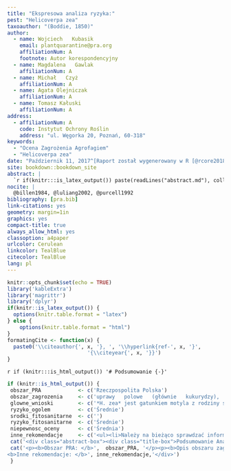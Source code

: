 ```yaml
---
title: "Ekspresowa analiza ryzyka:"
pest: "Helicoverpa zea"
taxoauthor: "(Boddie, 1850)"
author:
  - name: Wojciech   Kubasik
    email: plantquarantine@pra.org
    affiliationNum: A
    footnote: Autor korespondencyjny
  - name: Magdalena   Gawlak
    affiliationNum: A
  - name: Michał   Czyż
    affiliationNum: A
  - name: Agata Olejniczak
    affiliationNum: A
  - name: Tomasz Kałuski
    affiliationNum: A
address:
  - affiliationNum: A
    code: Instytut Ochrony Roślin
    address: "ul. Węgorka 20, Poznań, 60-318" 
keywords:
  - "Ocena Zagrożenia Agrofagiem"
  - "Helicoverpa zea"
date: "Październik 11, 2017^[Raport został wygenerowany w R [@rcore2018] z użyciem knitr i bookdown [@xie2015; @xie2016]]"
site: bookdown::bookdown_site
abstract: |
  `r if(knitr:::is_latex_output()) paste(readLines("abstract.md"), collapse = '\n  ')`
nocite: | 
  @billen1984, @luliang2002, @purcell1992
bibliography: [pra.bib]
link-citations: yes
geometry: margin=1in
graphics: yes
compact-title: true
always_allow_html: yes
classoption: a4paper
urlcolor: Cerulean
linkcolor: TealBlue
citecolor: TealBlue
lang: pl
---
```


```r
knitr::opts_chunk$set(echo = TRUE)
library('kableExtra')
library('magrittr')
library('dplyr')
if(knitr::is_latex_output()) {
  options(knitr.table.format = "latex")
} else {
    options(knitr.table.format = "html")
}
formatingCite <- function(x) {
  paste0('\\citeauthor{', x, '}, ', '\\hyperlink{ref-', x, '}',
                          '{\\citeyear{', x, '}}')
}
```

`r if (knitr:::is_html_output()) '# Podsumowanie {-}'`

```r
if (knitr::is_html_output()) {
 obszar_PRA            <- c('Rzeczpospolita Polska')
 obszar_zagrozenia     <- c('uprawy   polowe   (głównie   kukurydzy),   przede   wszystkim   w   Polsce północno-zachodniej, w niewielkim stopniu również uprawy w warunkach chronionych w całej Polsce.')
 glowne_wnioski        <- c('*H. zea* jest gatunkiem motyla z rodziny sówkowatych (Noctuidae) szeroko rozsiedlonym w cieplejszych rejonach obu Ameryk. Gąsienice żerują polifagicznie na wielu roślinach, przynosząc wysokie straty ekonomiczne, między innymi w uprawie kukurydzy, sorgo, bawełny i pomidorów. Motyle wykazują duże zdolności migracyjne i są wstanie zasiedlać czasowo miejsca o znacznie chłodniejszym klimacie (np. północ Kanady, południe Argentyny). W obecnych warunkach klimatycznych Polski powstanie osiadłych populacji H. zea  jest bardzo mało prawdopodobne, jednak w przypadku  rozwinięcia się licznych populacji na południu Europy, terytorium naszego kraju znajdzie się w zasięgu migrujących osobników (analogiczna sytuacja ma miejsce w wypadku bliźniaczego gatunku *H. armigera*). Istnieje także ryzyko, że w przypadku zawleczenia gatunek ten może wyrządzić szkody w uprawach pod osłonami – zarówno roślin ozdobnych jak i warzyw.')
 ryzyko_ogolem         <- c('Średnie')
 srodki_fitosanitarne  <- c('')
 ryzyko_fitosanitarne  <- c('Średnie')
 niepewnosc_oceny      <- c('Średnia')
 inne_rekomendacje     <- c('<ul><li>Należy na bieżąco sprawdzać informacje o znaczących stratach wyrządzanych przez *H. armigera* i na podstawie odłowionych osobników dorosłych sprawdzać, czy nie są to przedstawiciele *H. zea*.</li></ul>')
 cat('<div class="abstract-box"><div class="title-box">Podsumowanie Analizy Ryzyka Zagrożenia Agrofagiem (Ekspres PRA) dla <i>', rmarkdown::metadata$pest, '</i></div>')
 cat('<p><b>Obszar PRA: </b>',  obszar_PRA, '</p><p><b>Opis obszaru zagrożenia: </b>', obszar_zagrozenia, '</p><p><b>Główne wnioski:</b><br>', glowne_wnioski, '</p><p><b>Ogólna ocena ryzyka: </b><span style="background-color: #f5d0b8;">', ryzyko_ogolem, '</span></p>', '<div class="rating-box"><div class="top">Ryzyko fitosanitarne</div><div class="center"<p></p>', ryzyko_fitosanitarne,'</div></div><div class="rating-box"><div class="top">Poziom niepewności oceny</div><div class="center"><p></p>', niepewnosc_oceny, '</div></div><br>
<b>Inne rekomendacje: </b>', inne_rekomendacje,'</div>')
 }
```
